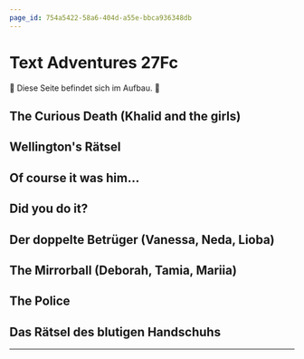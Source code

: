 ```yaml
---
page_id: 754a5422-58a6-404d-a55e-bbca936348db
---
```



# Text Adventures 27Fc
🚧 Diese Seite befindet sich im Aufbau. 🚧

## The Curious Death (Khalid and the girls)
<Game run={TheCuriousDeath.run} />

## Wellington's Rätsel
<Game run={WellingtonsRaetsel.run} />

## Of course it was him...
<Game run={OfCourseItWasHim.run} />

## Did you do it?
<Game run={DidYouDoIt.run} />

## Der doppelte Betrüger (Vanessa, Neda, Lioba)
<Game run={DerDoppelteBetrueger.run} />

## The Mirrorball (Deborah, Tamia, Mariia)
<Game run={TheMirrorball.run} />

## The Police
<Game run={ThePolice.run} />

## Das Rätsel des blutigen Handschuhs
<Game run={DasRaetselDesBlutigenHandschuhs.run} />

---